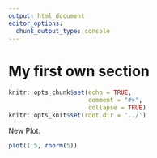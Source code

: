 ```yaml
---
output: html_document
editor_options:
  chunk_output_type: console
---
```


# My first own section

```r
knitr::opts_chunk$set(echo = TRUE,
                      comment = "#>",
                      collapse = TRUE)
knitr::opts_knit$set(root.dir = '../')
```

New Plot:

```r
plot(1:5, rnorm(5))
```

